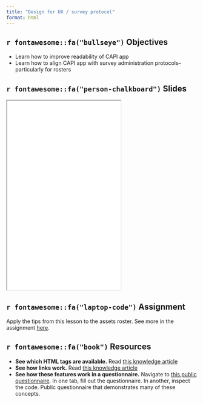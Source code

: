 ```yaml
---
title: "Design for UX / survey protocol"
format: html
---
```


## `r fontawesome::fa("bullseye")` Objectives

- Learn how to improve readability of CAPI app
- Learn how to align CAPI app with survey administration protocols--particularly for rosters

## `r fontawesome::fa("person-chalkboard")` Slides

<iframe class = "ratio ratio-16x9" height = 500 src = "/slides/13_design_for_ux_protocol.html"></iframe>

## `r fontawesome::fa("laptop-code")` Assignment

Apply the tips from this lesson to the assets roster. See more in the assignment [here](/assignments/13_design_for_ux_protocol.qmd).

## `r fontawesome::fa("book")` Resources

- **See which HTML tags are available.** Read [this knowledge article](https://docs.mysurvey.solutions/questionnaire-designer/techniques/formatting-text/)
- **See how links work.** Read [this knowledge article](https://docs.mysurvey.solutions/questionnaire-designer/components/questionnaire-hyperlinks/)
- **See how these features work in a questionnaire.** Navigate to [this public questionnaire](https://designer.mysurvey.solutions/questionnaire/details/953faa24e13144ac984e1ad62593aab5). In one tab, fill out the questionnaire. In another, inspect the code. Public questionnaire that demonstrates many of these concepts.

